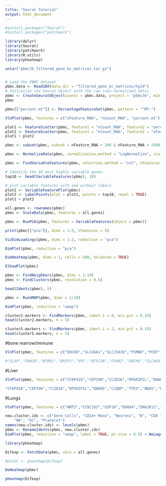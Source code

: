 ```yaml
---
title: "Seurat Tutorial"
output: html_document
---
```


```r
#install.packages("Seurat")
#install.packages("patchwork")

library(dplyr)
library(Seurat)
library(patchwork)
library(R.utils)
library(pheatmap)
```


```r
untar("pbmc3k_filtered_gene_bc_matrices.tar.gz")


```

```r

```


```r
# Load the PBMC dataset
pbmc.data <- Read10X(data.dir = "filtered_gene_bc_matrices/hg19")
# Initialize the Seurat object with the raw (non-normalized data).
pbmc <- CreateSeuratObject(counts = pbmc.data, project = "pbmc3k", min.cells = 3, min.features = 200)
pbmc
```


```r
pbmc[["percent.mt"]] <- PercentageFeatureSet(pbmc, pattern = "^MT-")
```


```r
VlnPlot(pbmc, features = c("nFeature_RNA", "nCount_RNA", "percent.mt"), ncol = 3)
```


```r
plot1 <- FeatureScatter(pbmc, feature1 = "nCount_RNA", feature2 = "percent.mt")
plot2 <- FeatureScatter(pbmc, feature1 = "nCount_RNA", feature2 = "nFeature_RNA")
plot1 + plot2
```


```r
pbmc <- subset(pbmc, subset = nFeature_RNA > 200 & nFeature_RNA < 2500 & percent.mt < 5)
```

```r
pbmc <- NormalizeData(pbmc, normalization.method = "LogNormalize", scale.factor = 10000)
```


```r
pbmc <- FindVariableFeatures(pbmc, selection.method = "vst", nfeatures = 2000)

# Identify the 10 most highly variable genes
top10 <- head(VariableFeatures(pbmc), 10)

# plot variable features with and without labels
plot1 <- VariableFeaturePlot(pbmc)
plot2 <- LabelPoints(plot = plot1, points = top10, repel = TRUE)
plot1 + plot2
```


```r
all.genes <- rownames(pbmc)
pbmc <- ScaleData(pbmc, features = all.genes)
```


```r
pbmc <- RunPCA(pbmc, features = VariableFeatures(object = pbmc))
```


```r
print(pbmc[["pca"]], dims = 1:5, nfeatures = 5)
```


```r
VizDimLoadings(pbmc, dims = 1:2, reduction = "pca")
```


```r
DimPlot(pbmc, reduction = "pca")
```


```r
DimHeatmap(pbmc, dims = 1, cells = 500, balanced = TRUE)
```


```r
ElbowPlot(pbmc)
```


```r
pbmc <- FindNeighbors(pbmc, dims = 1:10)
pbmc <- FindClusters(pbmc, resolution = 0.5)
```


```r
head(Idents(pbmc), 5)
```


```r
pbmc <- RunUMAP(pbmc, dims = 1:10)
```


```r
DimPlot(pbmc, reduction = "umap")
```


```r
cluster2.markers <- FindMarkers(pbmc, ident.1 = 0, min.pct = 0.25)
head(cluster2.markers, n = 5)
```


```r
cluster5.markers <- FindMarkers(pbmc, ident.1 = 2, min.pct = 0.25)
head(cluster5.markers, n = 5)

```


#bone marrow/immune

```r
VlnPlot(pbmc, features = c("DOCK8","SLC46A1","SLC25A38","PSMB8","PCNT","TBX1","NOP10","FANCC","SLC35C1"))

#"SLX4","FANCB","NTRK1","BRIP1","XPC","NT5C3A","FOXN1","DOCK8","SLC46A1","SLC25A38","PSMB8","PCNT","TBX1","NOP10","FANCC","SLC35C1","FANCF","ITCH","PLCG2","MGAT2","LYST","IKBKG","FANCG","SGSH","FANCE","UVSSA","MT-TP","ERCC4","RTEL1","MMADHC","JAGN1","UMPS","BLOC1S6","DSG1","DHFR","MTRR","DNMT3B","CD151","ADA","TBXAS1","WRAP53","LRBA","FANCD2","AIRE","RPS19","ANKRD26","FTCD","BRCA2","CBS","NIPBL","TNFRSF13B","PEPD","ABHD5","TTC7A","PGK1","FANCA","ABCB7","GBA1","AK2","ERCC6L2","CEP57","IRX5","GATA2","MAN2B1","RAD51C","LIG4","IFIH1","JAK3","HAX1","TBCE","MTR","ACP5","RBM8A","KLF1","FANCM","LBR","SEC23B","HPS1","CLPB","PMS2","DKC1","TMPRSS6","NBN","GTF2H5","RNF168","ATM","SMARCAL1","CYB5R3","XPA","BLM","MYH9","ERCC1","FOXP3","PALB2","PGM3","FANCI","RAD50","FANCL","SBDS","SPRTN","DDX11","RECQL4","USB1","MAPRE2","MECOM","HOXA11","TERT","PARN","TINF2","TERC","GTF2E2","SAMD9L","TFRC","SEC61A1","OTULIN","IARS1","EMG1","TRNT1","CAD","SRP54","SLC37A4","POLE","SAMD9","FUT8","EXTL3","BRD4","NBAS","NPM1","AP1B1","UQCRFS1","CDC42","MADD","PRIM1","TPP2","MYSM1","NFE2L2","PAX1"

```

#Liver

```r
VlnPlot(pbmc, features = c("CFAP418","CEP290","CC2D2A","RPGRIP1L","DNAH5","C1QBP","TFE3","NBAS","PRIM1","COX16"))

"CFAP418","CEP290","CC2D2A","RPGRIP1L","DNAH5","C1QBP","TFE3","NBAS","PRIM1","COX16"
```
#Lungs
```r
VlnPlot(pbmc, features = c("WNT3","CCDC103","USP18","ODAD4","DNAJB13","DNAH5","CFAP300","FOXJ1","TTC121"))

```



```r
new.cluster.ids <- c("Germ Cells", "CD14+ Mono", "Neurons", "B", "CD8 T", "FCGR3A+ Mono",
    "NK", "DC", "Platelet")
names(new.cluster.ids) <- levels(pbmc)
pbmc <- RenameIdents(pbmc, new.cluster.ids)
DimPlot(pbmc, reduction = "umap", label = TRUE, pt.size = 0.5) + NoLegend()

```



```r
library(pheatmap)
```




```r
Difexp <- FetchData(pbmc, vars = all.genes)
```


```r
#plotC <- pheatmap(Difexp)
```


```r
DoHeatmap(pbmc)
```

```r
pheatmap(Difexp)
```





